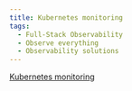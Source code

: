 ```yaml
---
title: Kubernetes monitoring
tags:
  - Full-Stack Observability
  - Observe everything
  - Observability solutions
---
```


[Kubernetes monitoring](/docs/integrations/kubernetes-integration/get-started/introduction-kubernetes-integration)
